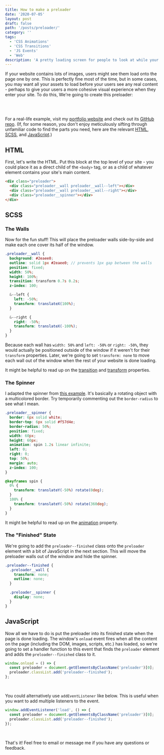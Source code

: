 ```yaml
---
title: How to make a preloader
date: '2020-07-05'
layout: post
draft: false
path: '/posts/preloader/'
category: ''
tags:
  - 'CSS Animations'
  - 'CSS Transitions'
  - 'JS Events'
  - 'Web'
description: 'A pretty loading screen for people to look at while your website gets ready.'
---
```



If your website contains lots of images, users might see them load onto the page one by one. This is perfectly fine most
of the time, but in some cases, you may want all your assets to load before your users see any real content - perhaps to
give your users a more cohesive visual experience when they enter your site. To do this, We're going to create this
preloader:

<br />

<Preloader />

<br />

For a real-life example, visit my [portfolio website](robynchoi.me) and check out its
[GitHub repo](https://github.com/robyn3choi/robyn-portfolio-2019). (If, for some reason, you don't enjoy meticulously
sifting through unfamiliar code to find the parts you need, here are the relevant
[HTML](https://github.com/robyn3choi/robyn-portfolio-2019/blob/master/public/index.html),
[SCSS](https://github.com/robyn3choi/robyn-portfolio-2019/tree/master/src/styles/general.scss), and
[JavaScript](https://github.com/robyn3choi/robyn-portfolio-2019/tree/master/src/scripts/main.js).)

## HTML

First, let's write the HTML. Put this block at the top level of your site - you could place it as a direct child of the
`<body>` tag, or as a child of whatever element contains your site's main content.

```HTML
<div class="preloader">
  <div class="preloader__wall preloader__wall--left"></div>
  <div class="preloader__wall preloader__wall--right"></div>
  <div class="preloader__spinner"></div>
</div>
```

## SCSS

### The Walls

Now for the fun stuff! This will place the preloader walls side-by-side and make each one cover its half of the window.

```scss
.preloader__wall {
  background: #2eaee0;
  outline: solid 1px #2eaee0; // prevents 1px gap between the walls
  position: fixed;
  width: 50%;
  height: 100%;
  transition: transform 0.7s 0.2s;
  z-index: 100;

  &--left {
    left: -50%;
    transform: translateX(100%);
  }

  &--right {
    right: -50%;
    transform: translateX(-100%);
  }
}
```

Because each wall has `width: 50%` and `left: -50%` or `right: -50%`, they would actually be positioned outside of the
window if it weren't for their `transform` properties. Later, we're going to set `transform: none` to move each wall out
of the window when the rest of your website is done loading.

It might be helpful to read up on the [transition](https://css-tricks.com/almanac/properties/t/transition/) and
[transform](https://css-tricks.com/almanac/properties/t/transform/) properties.

### The Spinner

I adapted the spinner from [this example](https://www.w3schools.com/howto/howto_css_loader.asp). It's basically a
rotating object with a multicolored border. Try temporarily commenting out the `border-radius` to see what I mean.

```scss
.preloader__spinner {
  border: 6px solid white;
  border-top: 6px solid #f57d4e;
  border-radius: 50%;
  position: fixed;
  width: 60px;
  height: 60px;
  animation: spin 1.2s linear infinite;
  left: 0;
  right: 0;
  top: 50%;
  margin: auto;
  z-index: 100;
}

@keyframes spin {
  0% {
    transform: translateY(-50%) rotate(0deg);
  }
  100% {
    transform: translateY(-50%) rotate(360deg);
  }
}
```

It might be helpful to read up on the [animation](https://css-tricks.com/almanac/properties/a/animation/) property.

### The "Finished" State

We're going to add the `preloader--finished` class onto the `preloader` element with a bit of JavaScript in the next
section. This will move the preloader walls out of the window and hide the spinner.

```scss
.preloader--finished {
  .preloader__wall {
    transform: none;
    outline: none;
  }

  .preloader__spinner {
    display: none;
  }
}
```

## JavaScript

Now all we have to do is put the preloader into its finished state when the page is done loading. The window's `onload`
event fires when all the content on the page (including the DOM, images, scripts, etc.) has loaded, so we're going to
set a handler function to this event that finds the `preloader` element and adds the `preloader--finished` class to it.

```javascript
window.onload = () => {
  const preloader = document.getElementsByClassName('preloader')[0];
  preloader.classList.add('preloader--finished');
};
```

<br />

You could alternatively use `addEventListener` like below. This is useful when you want to add multiple listeners to the
event.

```javascript
window.addEventListener('load', () => {
  const preloader = document.getElementsByClassName('preloader')[0];
  preloader.classList.add('preloader--finished');
});
```

<br />

That's it! Feel free to email or message me if you have any questions or feedback.
